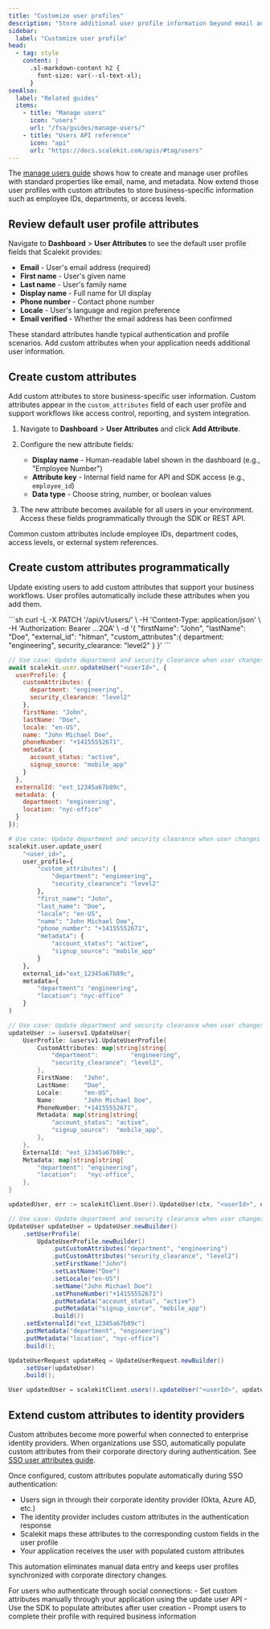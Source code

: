 ```yaml
---
title: "Customize user profiles"
description: "Store additional user profile information beyond email and name to support business workflows and system integrations."
sidebar:
  label: "Customize user profile"
head:
  - tag: style
    content: |
      .sl-markdown-content h2 {
        font-size: var(--sl-text-xl);
      }
seeAlso:
  label: "Related guides"
  items:
    - title: "Manage users"
      icon: "users"
      url: "/fsa/guides/manage-users/"
    - title: "Users API reference"
      icon: "api"
      url: "https://docs.scalekit.com/apis/#tag/users"
---
```



The [manage users guide](/fsa/guides/manage-users/) shows how to create and manage user profiles with standard properties like email, name, and metadata. Now extend those user profiles with custom attributes to store business-specific information such as employee IDs, departments, or access levels.

## Review default user profile attributes

Navigate to **Dashboard** > **User Attributes** to see the default user profile fields that Scalekit provides:

- **Email** - User's email address (required)
- **First name** - User's given name
- **Last name** - User's family name
- **Display name** - Full name for UI display
- **Phone number** - Contact phone number
- **Locale** - User's language and region preference
- **Email verified** - Whether the email address has been confirmed

These standard attributes handle typical authentication and profile scenarios. Add custom attributes when your application needs additional user information.

## Create custom attributes

Add custom attributes to store business-specific user information. Custom attributes appear in the `custom_attributes` field of each user profile and support workflows like access control, reporting, and system integration.

<Steps>

1. Navigate to **Dashboard** > **User Attributes** and click **Add Attribute**.

2. Configure the new attribute fields:
   - **Display name** - Human-readable label shown in the dashboard (e.g., "Employee Number")
   - **Attribute key** - Internal field name for API and SDK access (e.g., `employee_id`)
   - **Data type** - Choose string, number, or boolean values

3. The new attribute becomes available for all users in your environment. Access these fields programmatically through the SDK or REST API.

</Steps>

Common custom attributes include employee IDs, department codes, access levels, or external system references.

## Create custom attributes programmatically <Badge text="API" variant="tip" />
Update existing users to add custom attributes that support your business workflows. User profiles automatically include these attributes when you add them.

<Tabs syncKey="tech-stack">
<TabItem value="cURL" label="cURL">
```sh
curl -L -X PATCH '<SCALEKIT_ENVIRONMENT_URL>/api/v1/users/<USER_ID>' \
-H 'Content-Type: application/json' \
-H 'Authorization: Bearer ...2QA' \
-d '{
  "firstName": "John",
  "lastName": "Doe",
  "external_id": "hitman",
  "custom_attributes":{
     department: "engineering",
     security_clearance: "level2"
  }
}'
```
</TabItem>

<TabItem value="node" label="Node.js">

```javascript title="Update user profile with custom attributes" wrap
// Use case: Update department and security clearance when user changes roles
await scalekit.user.updateUser("<userId>", {
  userProfile: {
    customAttributes: {
      department: "engineering",
      security_clearance: "level2"
    },
    firstName: "John",
    lastName: "Doe",
    locale: "en-US",
    name: "John Michael Doe",
    phoneNumber: "+14155552671",
    metadata: {
      account_status: "active",
      signup_source: "mobile_app"
    }
  },
  externalId: "ext_12345a67b89c",
  metadata: {
    department: "engineering",
    location: "nyc-office"
  }
});
```

</TabItem>
<TabItem value="python" label="Python">

```python title="Update user profile with custom attributes" wrap
# Use case: Update department and security clearance when user changes roles
scalekit.user.update_user(
    "<user_id>",
    user_profile={
        "custom_attributes": {
            "department": "engineering",
            "security_clearance": "level2"
        },
        "first_name": "John",
        "last_name": "Doe",
        "locale": "en-US",
        "name": "John Michael Doe",
        "phone_number": "+14155552671",
        "metadata": {
            "account_status": "active",
            "signup_source": "mobile_app"
        }
    },
    external_id="ext_12345a67b89c",
    metadata={
        "department": "engineering",
        "location": "nyc-office"
    }
)
```

</TabItem>
<TabItem value="go" label="Go">

```go title="Update user profile with custom attributes" wrap
// Use case: Update department and security clearance when user changes roles
updateUser := &usersv1.UpdateUser{
    UserProfile: &usersv1.UpdateUserProfile{
        CustomAttributes: map[string]string{
            "department":         "engineering",
            "security_clearance": "level2",
        },
        FirstName:   "John",
        LastName:    "Doe",
        Locale:      "en-US",
        Name:        "John Michael Doe",
        PhoneNumber: "+14155552671",
        Metadata: map[string]string{
            "account_status": "active",
            "signup_source":  "mobile_app",
        },
    },
    ExternalId: "ext_12345a67b89c",
    Metadata: map[string]string{
        "department": "engineering",
        "location":   "nyc-office",
    },
}

updatedUser, err := scalekitClient.User().UpdateUser(ctx, "<userId>", updateUser)
```

</TabItem>
<TabItem value="java" label="Java">

```java title="Update user profile with custom attributes" wrap
// Use case: Update department and security clearance when user changes roles
UpdateUser updateUser = UpdateUser.newBuilder()
    .setUserProfile(
        UpdateUserProfile.newBuilder()
            .putCustomAttributes("department", "engineering")
            .putCustomAttributes("security_clearance", "level2")
            .setFirstName("John")
            .setLastName("Doe")
            .setLocale("en-US")
            .setName("John Michael Doe")
            .setPhoneNumber("+14155552671")
            .putMetadata("account_status", "active")
            .putMetadata("signup_source", "mobile_app")
            .build())
    .setExternalId("ext_12345a67b89c")
    .putMetadata("department", "engineering")
    .putMetadata("location", "nyc-office")
    .build();

UpdateUserRequest updateReq = UpdateUserRequest.newBuilder()
    .setUser(updateUser)
    .build();

User updatedUser = scalekitClient.users().updateUser("<userId>", updateReq);
```

</TabItem>
</Tabs>

## Extend custom attributes to identity providers

Custom attributes become more powerful when connected to enterprise identity providers. When organizations use SSO, automatically populate custom attributes from their corporate directory during authentication. See [SSO user attributes guide](/sso/guides/sso-user-attributes/).

Once configured, custom attributes populate automatically during SSO authentication:

- Users sign in through their corporate identity provider (Okta, Azure AD, etc.)
- The identity provider includes custom attributes in the authentication response
- Scalekit maps these attributes to the corresponding custom fields in the user profile
- Your application receives the user with populated custom attributes

This automation eliminates manual data entry and keeps user profiles synchronized with corporate directory changes.

<Aside type="note" title="Social provider do not map custom attributes">
For users who authenticate through social connections:
- Set custom attributes manually through your application using the update user API
- Use the SDK to populate attributes after user creation
- Prompt users to complete their profile with required business information
</Aside>
